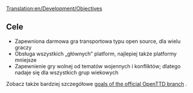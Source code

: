 [[Translation:en/Development/Objectives]]

==Cele==
* Zapewniona darmowa gra transportowa typu open source, dla wielu graczy
* Obsługa wszystkich „głównych” platform, najlepiej także platformy mniejsze
* Zapewnienie gry wolnej od tematów wojennych i konfliktów; dlatego nadaje się dla wszystkich grup wiekowych

Zobacz także bardziej szczegółowe [https://github.com/OpenTTD/OpenTTD/blob/master/CONTRIBUTING.md#project-goals goals of the official OpenTTD branch] .